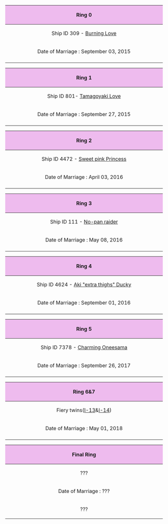 <center>
{| class="mw-collapsible mw-collapsed wikitable"
! style="text-align:center; width: 1080px; background-color:#eebbee;" |Ring 0
|-
| style="text-align:center;" | Ship ID 309 - [[Kongou|Burning Love]]
|-
| style="text-align:center;" | Date of Marriage : September 03, 2015
|-
| style="text-align:center;" | {{ShipCardKai|Kongou/Kai|layers=ring ring_glow}}{{ShipCardKai|Kongou/Kai Ni|layers=ring ring_glow|}}
{{ShipGraphicKai|Kongou/Kai Ni Shopping|link=nil}}
|}

{{clear}}
{| class="mw-collapsible mw-collapsed wikitable"
! style="text-align:center; width: 1080px; background-color:#eebbee;" |Ring 1
|-
| style="text-align:center;" | Ship ID 801- [[Zuihou|Tamagoyaki Love]]
|-
| style="text-align:center;" | Date of Marriage : September 27, 2015
|-
| style="text-align:center;" | {{ShipCardKai|Zuihou/|layers=ring ring_glow}}{{ShipCardKai|Zuihou/New Year|layers=ring ring_glow|}}{{ShipCardKai|Zuihou/Kai Ni B|layers=ring ring_glow}}
{{ShipGraphicKai|Zuihou/Kai New Year|link=nil}}
|}

{{clear}}

{| class="mw-collapsible mw-collapsed wikitable"
! style="text-align:center; width: 1080px; background-color:#eebbee;" |Ring 2
|-
| style="text-align:center;" | Ship ID 4472 - [[Harusame|Sweet pink Princess]]
|-
| style="text-align:center;" | Date of Marriage : April 03, 2016
|-
| style="text-align:center;" | {{ShipCardKai|Harusame/Valentine|layers=ring ring_glow}}{{ShipCardKai|Harusame/Kai Spring|layers=ring ring_glow}}{{ShipCardKai|Harusame/Fall|layers=ring ring_glow|}}
{{ShipGraphicKai|Harusame/Valentine|link=nil}}
|}

{{clear}}

{| class="mw-collapsible mw-collapsed wikitable"
! style="text-align:center; width: 1080px; background-color:#eebbee;" |Ring 3
|-
| style="text-align:center;" | Ship ID 111 - [[Tone|No-pan raider]]
|-
| style="text-align:center;" | Date of Marriage : May 08, 2016
|-
| style="text-align:center;" | {{ShipCardKai|Tone/Kai|layers=ring ring_glow}}{{ShipCardKai|Tone/Kai Ni|layers=ring ring_glow}}
{{ShipGraphicKai|Tone/Kai Ni|link=nil}}
|}

{{clear}}

{| class="mw-collapsible mw-collapsed wikitable"
! style="text-align:center; width: 1080px; background-color:#eebbee;" |Ring 4
|-
| style="text-align:center;" | Ship ID 4624 - [[Akizuki|Aki "extra thighs" Ducky]]
|-
| style="text-align:center;" | Date of Marriage : September 01, 2016
|-
| style="text-align:center;" | {{ShipCardKai|Akizuki/Kai|layers=ring ring_glow}}{{ShipGraphicKai|Akizuki/Fall|link=nil}}
|}

{{clear}}

{| class="mw-collapsible mw-collapsed wikitable"
! style="text-align:center; width: 1080px; background-color:#eebbee;" |Ring 5
|-
| style="text-align:center;" | Ship ID 7378 - [[Saratoga|Charming Oneesama]]
|-
| style="text-align:center;" | Date of Marriage : September 26, 2017
|-
| style="text-align:center;" | {{ShipCardKai|Saratoga/|layers=ring ring_glow}}{{ShipCardKai|Saratoga/Mk.II Mod.2|layers=ring ring_glow}}{{ShipCardKai|Saratoga/Mk.II|layers=ring ring_glow}}{{ShipGraphicKai|Saratoga/Mk.II Mod.2|link=nil}}
|}

{{clear}}

{| class="mw-collapsible mw-collapsed wikitable"
! style="text-align:center; width: 1080px; background-color:#eebbee;" |Ring 6&7
|-
| style="text-align:center;" | Fiery twins([[I-13]]&[[I-14]])
|-
| style="text-align:center;" | Date of Marriage : May 01, 2018
|-
| style="text-align:center;" | {{ShipCardKai|I-13/Kai|layers=ring ring_glow}}{{ShipCardKai|I-14/Kai|layers=ring ring_glow}}
{{ShipGraphicKai|I-13/Kai|link=nil}}{{ShipGraphicKai|I-14/Kai|link=nil}}
|}

{{clear}}

{| class="mw-collapsible mw-collapsed wikitable"
! style="text-align:center; width: 1080px; background-color:#eebbee;" |Final Ring
|-
| style="text-align:center;" | ???
|-
| style="text-align:center;" | Date of Marriage : ???
|-
| style="text-align:center;" | ???
|}

{{clear}}
</center>